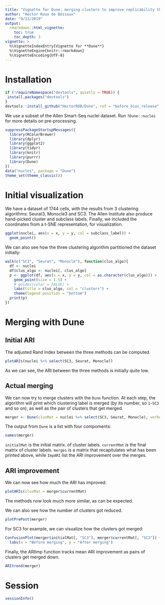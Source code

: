 ```yaml
---
title: "Vignette for Dune: merging clusters to improve replicability through ARI merging"
author: "Hector Roux de Bézieux"
date: "9/13/2019"
output: 
  rmarkdown::html_vignette:
    toc: true
    toc_depth: 3
vignette: >
  %\VignetteIndexEntry{Vignette for **Dune**}
  %\VignetteEngine{knitr::rmarkdown}
  %\VignetteEncoding{UTF-8}
---
```


# Installation

```r
if (!requireNamespace("devtools", quietly = TRUE)) {
 install.packages("devtools") 
}
devtools::install_github("HectorRDB/Dune", ref = "before_bioc_release")
```


We use a subset of the Allen Smart-Seq nuclei dataset. Run `?Dune::nuclei` for more details on pre-processing.

```r
suppressPackageStartupMessages({
  library(RColorBrewer)
  library(dplyr)
  library(ggplot2)
  library(tidyr)
  library(knitr)
  library(purrr)
  library(Dune)
})
data("nuclei", package = "Dune")
theme_set(theme_classic())
```

# Initial visualization

We have a dataset of $1744$ cells, with the results from 3 clustering algorithms: Seurat3, Monocle3 and SC3. The Allen Institute also produce hand-picked cluster and subclass labels. Finally, we included the coordinates from a t-SNE representation, for visualization.


```r
ggplot(nuclei, aes(x = x, y = y, col = subclass_label)) +
  geom_point()
```

We can also see how the three clustering algorithm partitioned the dataset initially:

```r
walk(c("SC3", "Seurat", "Monocle"), function(clus_algo){
  df <- nuclei
  df$clus_algo <- nuclei[, clus_algo]
  p <- ggplot(df, aes(x = x, y = y, col = as.character(clus_algo))) +
    geom_point(size = 1.5) +
    # guides(color = FALSE) +
    labs(title = clus_algo, col = "clusters") +
    theme(legend.position = "bottom")
  print(p)
})
```

# Merging with **Dune**
## Initial ARI

The adjusted Rand Index between the three methods can be computed.

```r
plotARIs(nuclei %>% select(SC3, Seurat, Monocle))
```

As we can see, the ARI between the three methods is initially quite low.

## Actual merging

We can now try to merge clusters with the `Dune` function. At each step, the algorithm will print which clustering label is merged (by its number, so `1~SC3` and so on), as well as the pair of clusters that get merged.

```r
merger <- Dune(clusMat = nuclei %>% select(SC3, Seurat, Monocle), verbose = TRUE)
```

The output from `Dune` is a list with four compoments:

```r
names(merger)
```

`initialMat` is the initial matrix. of cluster labels. `currentMat` is the final matrix of cluster labels. `merges` is a matrix that recapitulates what has been printed above, while `ImpARI` list the ARI improvement over the merges.

## ARI improvement

We can now see how much the ARI has improved:

```r
plotARIs(clusMat = merger$currentMat)
```

The methods now look much more similar, as can be expected.

We can also see how the number of clusters got reduced.

```r
plotPrePost(merger)
```

For SC3 for example, we can visualize how the clusters got merged:

```r
ConfusionPlot(merger$initialMat[, "SC3"], merger$currentMat[, "SC3"]) +
  labs(x = "Before merging", y = "After merging")
```

Finally, the ARIImp function tracks mean ARI improvement as pairs of clusters get merged down.

```r
ARItrend(merger)
```

# Session

```r
sessionInfo()
```
